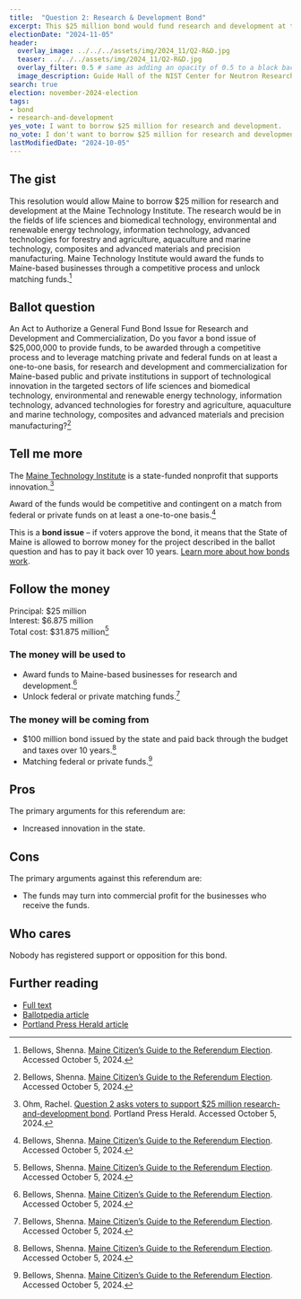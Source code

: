 ```yaml
---
title:  "Question 2: Research & Development Bond"
excerpt: This $25 million bond would fund research and development at the Maine Technology Institute.
electionDate: "2024-11-05"
header:
  overlay_image: ../../../assets/img/2024_11/Q2-R&D.jpg
  teaser: ../../../assets/img/2024_11/Q2-R&D.jpg
  overlay_filter: 0.5 # same as adding an opacity of 0.5 to a black background
  image_description: Guide Hall of the NIST Center for Neutron Research. The NIST Center for Neutron Research (NCNR) serves more customers than all other U.S. neutron facilities combined. Beams of cold, slowed down neutrons pass through guide tubes (blue structures) to reach specialized instruments where they are used as probes to see material structures.
search: true
election: november-2024-election
tags:
- bond
- research-and-development
yes_vote: I want to borrow $25 million for research and development.
no_vote: I don't want to borrow $25 million for research and development.
lastModifiedDate: "2024-10-05"
---
```


## The gist
This resolution would allow Maine to borrow $25 million for research and development at the Maine Technology Institute. The research would be in the fields of life sciences and biomedical technology, environmental and renewable energy technology, information technology, advanced technologies for forestry and agriculture, aquaculture and marine technology, composites and advanced materials and precision manufacturing. Maine Technology Institute would award the funds to Maine-based businesses through a competitive process and unlock matching funds.[^3]

## Ballot question
An Act to Authorize a General Fund Bond Issue for Research and Development and Commercialization, Do you favor a bond issue of $25,000,000 to provide funds, to be awarded through a competitive process and to leverage matching private and federal funds on at least a one-to-one basis, for research and development and commercialization for Maine-based public and private institutions in support of technological innovation in the targeted sectors of life sciences and biomedical technology, environmental and renewable energy technology, information technology, advanced technologies for forestry and agriculture, aquaculture and marine technology, composites and advanced materials and precision manufacturing?[^3]

<YesNoTable yesContent={frontmatter.yes_vote} noContent={frontmatter.no_vote} />

## Tell me more
The [Maine Technology Institute](https://www.mainetechnology.org/) is a state-funded nonprofit that supports innovation.[^4]

Award of the funds would be competitive and contingent on a match from federal or private funds on at least a one-to-one basis.[^3]

This is a **bond issue** – if voters approve the bond, it means that the State of Maine is allowed to borrow money for the project described in the ballot question and has to pay it back over 10 years. [Learn more about how bonds work](https://www.maineballot.org/bonds).

## Follow the money
Principal: $25 million<br>
Interest: $6.875 million<br>
Total cost: $31.875 million[^3]

### The money will be used to
- Award funds to Maine-based businesses for research and development.[^3]
- Unlock federal or private matching funds.[^3]

### The money will be coming from
- $100 million bond issued by the state and paid back through the budget and taxes over 10 years.[^3]
- Matching federal or private funds.[^3]

## Pros
The primary arguments for this referendum are:
- Increased innovation in the state.

## Cons
The primary arguments against this referendum are:
- The funds may turn into commercial profit for the businesses who receive the funds.

## Who cares
Nobody has registered support or opposition for this bond.

## Further reading
- [Full text](https://www.mainelegislature.org/legis/bills/getPDF.asp?paper=SP0197&item=1&snum=131)
- [Ballotpedia article](https://ballotpedia.org/Maine_Question_2,_Science_and_Technology_Research_and_Commercialization_Bond_Issue_(2024))
- [Portland Press Herald article](https://www.pressherald.com/2024/09/17/question-2-asks-voters-to-support-25-million-research-and-development-bond/)

[^1]: Maine State Legislature. [An Act to Authorize a General Fund Bond Issue for Research and Development and Commercialization](https://www.mainelegislature.org/legis/bills/getPDF.asp?paper=SP0197&item=1&snum=131). Accessed October 5, 2024.
[^2]: Ballotpedia State Desk. [Maine Question 2, Science and Technology Research and Commercialization Bond Issue (2024)](https://ballotpedia.org/Maine_Question_2,_Science_and_Technology_Research_and_Commercialization_Bond_Issue_(2024)). Ballotpedia. Accessed October 5, 2024.
[^3]: Bellows, Shenna. [Maine Citizen’s Guide to the Referendum Election](https://www.maine.gov/sos/news/2024/2024%20Citizens%20Guide.pdf). Accessed October 5, 2024.
[^4]: Ohm, Rachel. [Question 2 asks voters to support $25 million research-and-development bond](https://www.pressherald.com/2024/09/17/question-2-asks-voters-to-support-25-million-research-and-development-bond/). Portland Press Herald. Accessed October 5, 2024.
